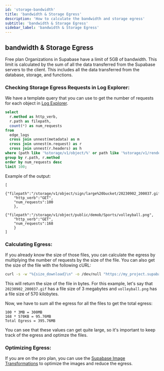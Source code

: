 ```yaml
---
id: 'storage-bandwidth'
title: 'bandwidth & Storage Egress'
description: 'How to calculate the bandwidth and storage egress'
subtitle: 'bandwidth & Storage Egress'
sidebar_label: 'bandwidth & Storage Egress'
---
```


## bandwidth & Storage Egress

Free plan Organizations in Supabase have a limit of 5GB of bandwidth. This limit is calculated by the sum of all the data transferred from the Supabase servers to the client. This includes all the data transferred from the database, storage, and functions.

### Checking Storage Egress Requests in Log Explorer:

We have a template query that you can use to get the number of requests for each object in [Log Explorer](https://supabase.com/dashboard/project/_/logs/explorer/templates).

```sql
select
  r.method as http_verb,
  r.path as filepath,
  count(*) as num_requests
from
  edge_logs
  cross join unnest(metadata) as m
  cross join unnest(m.request) as r
  cross join unnest(r.headers) as h
where (path like '%storage/v1/object/%' or path like '%storage/v1/render/%') and r.method = 'GET'
group by r.path, r.method
order by num_requests desc
limit 100;
```

Example of the output:

```
[
    {"filepath":"/storage/v1/object/sign/large%20bucket/20230902_200037.gif",
    "http_verb":"GET",
    "num_requests":100
    },
    {"filepath":"/storage/v1/object/public/demob/Sports/volleyball.png",
    "http_verb":"GET",
    "num_requests":168
    }
]
```

### Calculating Egress:

If you already know the size of those files, you can calculate the egress by multiplying the number of requests by the size of the file.
You can also get the size of the file with the following cURL:

```bash
curl -s -w "%{size_download}\n" -o /dev/null "https://my_project.supabase.co/storage/v1/object/large%20bucket/20230902_200037.gif"
```

This will return the size of the file in bytes.
For this example, let's say that `20230902_200037.gif` has a file size of 3 megabytes and `volleyball.png` has a file size of 570 kilobytes.

Now, we have to sum all the egress for all the files to get the total egress:

```
100 * 3MB = 300MB
168 * 570KB = 95.76MB
Total Egress = 395.76MB
```

You can see that these values can get quite large, so it's important to keep track of the egress and optimze the files.

### Optimizing Egress:

If you are on the pro plan, you can use the [Supabase Image Transformations](/docs/guides/storage/image-transformations) to optimize the images and reduce the egress.

